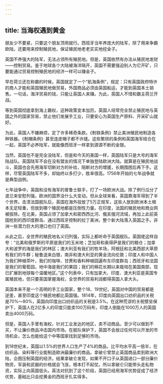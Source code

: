 ```yaml
---
---
---
```

title: 当海权遇到黄金
---

朋友少不要紧，只要这个朋友顶用就行。西班牙当年养庞大的陆军，除了用来争霸欧陆，还要用来控制殖民地，保证殖民地老老实实地挖金子。

英国不养强大的陆军，无法占领所有殖民地。但是，英国依然有办法从殖民地发财——控制贸易。鉴于地球各个大陆被海洋隔开，英国不需要强迫别人为它开矿，只要能通过贸易控制殖民地的经济一样可以赚金子。

早在荷兰还在称霸的时候，英国就定了一个“航海条例”，规定：只有英国政府特许的商人才能和英国殖民地做贸易，外国商品必须由英国船运，才能到英国本土销售。一句话，海洋贸易的钱，只能让英国人来赚。为此，英国人不惜和霸主荷兰开战。

等到英国彻底拿到海上霸权，这种政策变本加厉。英国人经常完全禁止殖民地与英国之外的国家贸易，禁止他们发展手工业，只要安心为英国生产原料、开采矿山就好。

为此，英国人不嫌麻烦，定了许多稀奇条款。《制铁条例》禁止美洲殖民地制造各种铁器。《制帽条例》甚至连皮帽子都不许缝。这些繁琐的条例和英国海军结合在一起，英国不必养陆军，就能像西班牙一样拿到源源不断的金银。

当然，英国也不是完全没陆军，但是和今天的美国一样，英国陆军只是大号的海军陆战队。英国陆军不会在没有盟友的情况下单独登陆欧洲大陆。就算是在殖民地战斗，英国也会先用海军切断对方的补给，阻断对方的增援，长期围困后再下手。这样，尽管英国陆军不多，却始终以多打少，胜率很高。1756年开始的七年战争就是典型战例。

七年战争中，英国和没有海军的普鲁士联手，打了一场欧洲大战。除了例行瓜分了波兰来安慰列强，欧洲的国界没什么大变动。但从全球来看，英国靠海军得到了半个世界。击溃法国舰队后，英国在海外投放了5万正规军，这些人放到欧洲本土根本无足轻重，但放到哪个殖民地都是压倒性力量。在印度，法国的殖民地和商业网被拔除。在北美，英国占领了加拿大和密西西比河、俄亥俄河流域，再加上此前英国抢到的西印度群岛、通过西班牙控制的拉丁美洲，整个新大陆落入英国之手。非洲一些潜力巨大的港口也归了英国。

从此之后，全世界的殖民地名义归列强，实际上都听命于英国舰队。英国佬这样自夸：“北美和俄罗斯的平原是我们的玉米地；芝加哥和奥得萨是我们的粮仓；加拿大和波罗的海是我们的林区；澳大利亚有我们的牧羊场，阿根廷和北美西部大草原有我们的牛群；秘鲁送来白银，南非和澳大利亚的黄金流向伦敦；印度人和中国人为我们种植茶叶，我们的咖啡、甘蔗和香料种植园遍布东印度群岛；西班牙和法国是我们的葡萄园，地中海是我们的果园；我们的棉花长期以来栽培在美国南部，现已扩展到地球每个温暖地区。”这个列表中，只有加拿大、印度、澳大利亚是英国专属殖民地，但只要英国掌握海权，全世界的贸易利润都得英国人拿大头。

英国本来不是一个高明的手工业国家，整个18、19世纪，英国对中国的贸易都是逆差，甚至印度这个殖民地都比英国强。1814年，印度向英国出口纺织品的关税是70%～80%，英国向印度出口纺织品的关税是3.5%。在这种荒谬的关税壁垒保护下，英国人在2亿多人的印度只能卖100万码布，印度人倒能在1000万人的英国卖出4000万码。

但是，英国人手里有海权，针对工业发达的地区，卖不动商品，至少可以做到不买，不让廉价商品冲击国内市场。在舰队保护下，英国不会放过任何可以开发的市场机会，怎么也能给这个中等国家找到足够的市场。

到18世纪末，英国以1.5%的世界人口生产了4%的商品，比平均水平高一倍半，在纺织品、染料等行业能制造欧洲最廉价的商品。拿破仑曾禁止英国商品卖到欧洲大陆，企图压制英国的经济。结果拿破仑发现，如果不开口子从英国进口一部分廉价物资，军装和武器的价格就会飞涨，根本打不起仗。所以拿破仑只能带头走私物资，实际上向英国低头。英法对抗到了这个阶段，英国已经用海军优势促成了经济优势，基础比只会挖黄金的西班牙扎实得多。